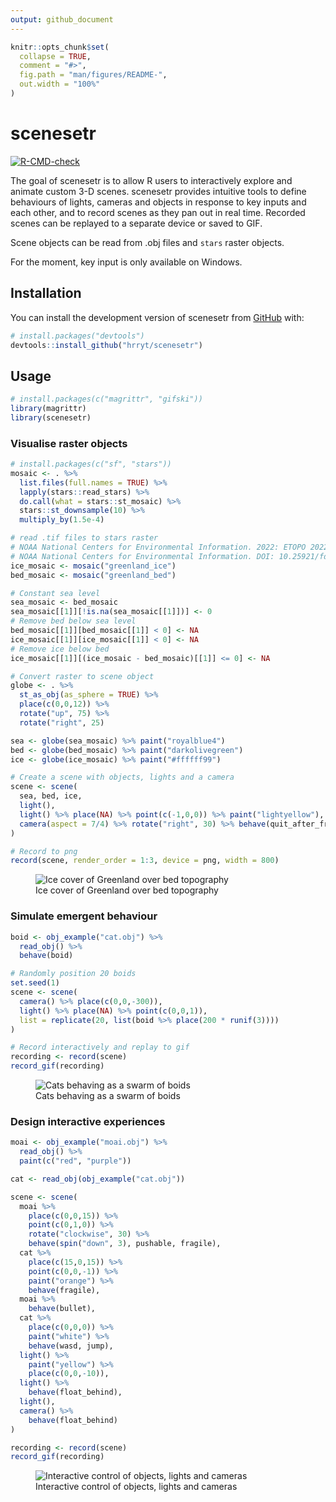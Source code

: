 ```yaml
---
output: github_document
---
```


<!-- README.md is generated from README.Rmd. Please edit that file -->

```r
knitr::opts_chunk$set(
  collapse = TRUE,
  comment = "#>",
  fig.path = "man/figures/README-",
  out.width = "100%"
)
```

# scenesetr

<!-- badges: start -->
[![R-CMD-check](https://github.com/hrryt/scenesetr/actions/workflows/R-CMD-check.yaml/badge.svg)](https://github.com/hrryt/scenesetr/actions/workflows/R-CMD-check.yaml)
<!-- badges: end -->

The goal of scenesetr is to allow R users to interactively explore and animate 
custom 3-D scenes. scenesetr provides intuitive tools to define behaviours of 
lights, cameras and objects in response to key inputs and each other, and to 
record scenes as they pan out in real time. Recorded scenes can be replayed 
to a separate device or saved to GIF.

Scene objects can be read from .obj files and `stars` raster objects.

For the moment, key input is only available on Windows.

## Installation

You can install the development version of scenesetr from [GitHub](https://github.com/) with:

``` r
# install.packages("devtools")
devtools::install_github("hrryt/scenesetr")
```

## Usage

```r
# install.packages(c("magrittr", "gifski"))
library(magrittr)
library(scenesetr)
```

### Visualise raster objects

```r
# install.packages(c("sf", "stars"))
mosaic <- . %>%
  list.files(full.names = TRUE) %>%
  lapply(stars::read_stars) %>%
  do.call(what = stars::st_mosaic) %>%
  stars::st_downsample(10) %>%
  multiply_by(1.5e-4)

# read .tif files to stars raster
# NOAA National Centers for Environmental Information. 2022: ETOPO 2022 15 Arc-Second Global Relief Model. 
# NOAA National Centers for Environmental Information. DOI: 10.25921/fd45-gt74. Accessed 01/03/2024.
ice_mosaic <- mosaic("greenland_ice")
bed_mosaic <- mosaic("greenland_bed")

# Constant sea level
sea_mosaic <- bed_mosaic
sea_mosaic[[1]][!is.na(sea_mosaic[[1]])] <- 0 
# Remove bed below sea level
bed_mosaic[[1]][bed_mosaic[[1]] < 0] <- NA 
ice_mosaic[[1]][ice_mosaic[[1]] < 0] <- NA
# Remove ice below bed
ice_mosaic[[1]][(ice_mosaic - bed_mosaic)[[1]] <= 0] <- NA

# Convert raster to scene object
globe <- . %>%
  st_as_obj(as_sphere = TRUE) %>%
  place(c(0,0,12)) %>%
  rotate("up", 75) %>%
  rotate("right", 25)

sea <- globe(sea_mosaic) %>% paint("royalblue4")
bed <- globe(bed_mosaic) %>% paint("darkolivegreen")
ice <- globe(ice_mosaic) %>% paint("#ffffff99")

# Create a scene with objects, lights and a camera
scene <- scene(
  sea, bed, ice,
  light(),
  light() %>% place(NA) %>% point(c(-1,0,0)) %>% paint("lightyellow"),
  camera(aspect = 7/4) %>% rotate("right", 30) %>% behave(quit_after_frame)
)

# Record to png
record(scene, render_order = 1:3, device = png, width = 800)
```
![Ice cover of Greenland over bed topography](man/figures/README-greenland.png)

### Simulate emergent behaviour

```r
boid <- obj_example("cat.obj") %>%
  read_obj() %>%
  behave(boid)

# Randomly position 20 boids
set.seed(1)
scene <- scene(
  camera() %>% place(c(0,0,-300)),
  light() %>% place(NA) %>% point(c(0,0,1)),
  list = replicate(20, list(boid %>% place(200 * runif(3))))
)

# Record interactively and replay to gif
recording <- record(scene)
record_gif(recording)

```
![Cats behaving as a swarm of boids](man/figures/README-boids.gif)

### Design interactive experiences

```r
moai <- obj_example("moai.obj") %>%
  read_obj() %>%
  paint(c("red", "purple"))

cat <- read_obj(obj_example("cat.obj"))

scene <- scene(
  moai %>%
    place(c(0,0,15)) %>%
    point(c(0,1,0)) %>%
    rotate("clockwise", 30) %>%
    behave(spin("down", 3), pushable, fragile),
  cat %>%
    place(c(15,0,15)) %>%
    point(c(0,0,-1)) %>%
    paint("orange") %>%
    behave(fragile),
  moai %>%
    behave(bullet),
  cat %>%
    place(c(0,0,0)) %>%
    paint("white") %>%
    behave(wasd, jump),
  light() %>%
    paint("yellow") %>%
    place(c(0,0,-10)),
  light() %>%
    behave(float_behind),
  light(),
  camera() %>%
    behave(float_behind)
)

recording <- record(scene)
record_gif(recording)
```
![Interactive control of objects, lights and cameras](man/figures/README-shoot.gif)

